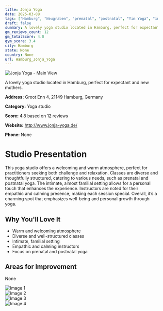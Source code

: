 ```yaml
---
title: Jonja Yoga
date: 2025-03-08
tags: ["Hamburg", "Neugraben", "prenatal", "postnatal", "Yin Yoga", "intimate", "welcoming", "Hamburg"]  
draft: false
summary: A lovely yoga studio located in Hamburg, perfect for expectant and new mothers.
gm_reviews_count: 12
gm_totalScore: 4.8
gym_score: 3.4
city: Hamburg
state: None
country: None
url: Hamburg_Jonja_Yoga
---
```


<div className="aspect-[16/9] relative my-8">
  <img 
    src="https://lh5.googleusercontent.com/p/AF1QipMuTf4UWZFmERqezPcg_jXJe8L2-anlBsAVtyW3=w1920-h1080-k-no"
    alt="Jonja Yoga - Main View"
    className="object-cover absolute inset-0 w-full h-full rounded-lg"
  />
</div>

A lovely yoga studio located in Hamburg, perfect for expectant and new mothers.

**Address:** Groot Enn 4, 21149 Hamburg, Germany

**Category:** Yoga studio

**Score:** 4.8 based on 12 reviews

**Website:** http://www.jonja-yoga.de/

**Phone:** None

# Studio Presentation

This yoga studio offers a welcoming and warm atmosphere, perfect for practitioners seeking both challenge and relaxation. Classes are diverse and thoughtfully structured, catering to various needs, such as prenatal and postnatal yoga. The intimate, almost familial setting allows for a personal touch that enhances the experience. Instructors are noted for their empathic and calming presence, making each session special. Overall, it’s a charming spot that emphasizes well-being and personal growth through yoga.



## Why You'll Love It

- Warm and welcoming atmosphere
- Diverse and well-structured classes
- Intimate, familial setting
- Empathic and calming instructors
- Focus on prenatal and postnatal yoga

## Areas for Improvement

None

<div className="grid grid-cols-1 xl:grid-cols-2 gap-4 my-8">
<div className="aspect-[4/3] relative"><img src="https://lh5.googleusercontent.com/p/AF1QipN6umi75syeeelY9oJ9c1DWZfIETiNH3hpC2oRh=w1920-h1080-k-no" alt="Image 1" className="object-cover absolute inset-0 w-full h-full rounded-lg" /></div>
<div className="aspect-[4/3] relative"><img src="https://lh5.googleusercontent.com/p/AF1QipM7LA-JJxk3nIiWoGkQ2osItedwHIgILzC8FEV_=w1920-h1080-k-no" alt="Image 2" className="object-cover absolute inset-0 w-full h-full rounded-lg" /></div>
<div className="aspect-[4/3] relative"><img src="https://lh5.googleusercontent.com/p/AF1QipM5eARMPyZOencuUrKrWZndIlGjjO0sxvsnGkDs=w1920-h1080-k-no" alt="Image 3" className="object-cover absolute inset-0 w-full h-full rounded-lg" /></div>
<div className="aspect-[4/3] relative"><img src="https://lh5.googleusercontent.com/p/AF1QipO0GSco2X2inKxvgySH3oMIfIK3QKmUAUlNs87q=w1920-h1080-k-no" alt="Image 4" className="object-cover absolute inset-0 w-full h-full rounded-lg" /></div>
</div>